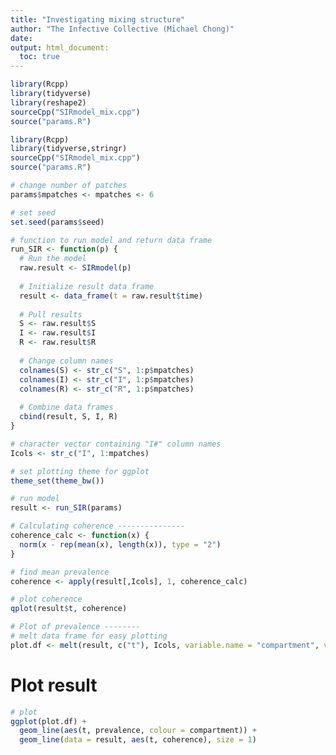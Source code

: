 ```yaml
---
title: "Investigating mixing structure"
author: "The Infective Collective (Michael Chong)"
date:
output: html_document:
  toc: true
---
```


```r
library(Rcpp)
library(tidyverse)
library(reshape2)
sourceCpp("SIRmodel_mix.cpp")
source("params.R")
```


```r
library(Rcpp)
library(tidyverse,stringr)
sourceCpp("SIRmodel_mix.cpp")
source("params.R")

# change number of patches
params$mpatches <- mpatches <- 6

# set seed
set.seed(params$seed)

# function to run model and return data frame
run_SIR <- function(p) {
  # Run the model
  raw.result <- SIRmodel(p)
  
  # Initialize result data frame
  result <- data_frame(t = raw.result$time)
  
  # Pull results
  S <- raw.result$S
  I <- raw.result$I
  R <- raw.result$R
  
  # Change column names
  colnames(S) <- str_c("S", 1:p$mpatches)
  colnames(I) <- str_c("I", 1:p$mpatches)
  colnames(R) <- str_c("R", 1:p$mpatches)
  
  # Combine data frames 
  cbind(result, S, I, R) 
}

# character vector containing "I#" column names
Icols <- str_c("I", 1:mpatches)

# set plotting theme for ggplot
theme_set(theme_bw())

# run model
result <- run_SIR(params)

# Calculating coherence ---------------
coherence_calc <- function(x) {
  norm(x - rep(mean(x), length(x)), type = "2")
}

# find mean prevalence
coherence <- apply(result[,Icols], 1, coherence_calc)

# plot coherence
qplot(result$t, coherence)

# Plot of prevalence --------
# melt data frame for easy plotting
plot.df <- melt(result, c("t"), Icols, variable.name = "compartment", value.name = "prevalence")
```

# Plot result
```r
# plot
ggplot(plot.df) +
  geom_line(aes(t, prevalence, colour = compartment)) +
  geom_line(data = result, aes(t, coherence), size = 1)
```